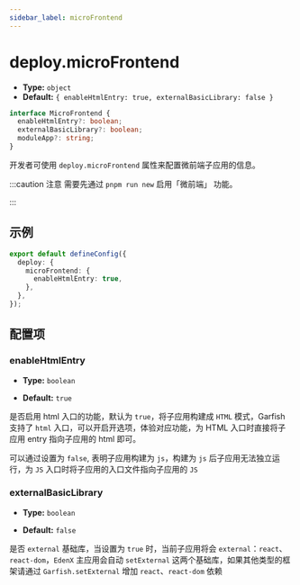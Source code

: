 ```yaml
---
sidebar_label: microFrontend
---
```


# deploy.microFrontend

- **Type:** `object`
- **Default:** `{ enableHtmlEntry: true, externalBasicLibrary: false }`

```ts
interface MicroFrontend {
  enableHtmlEntry?: boolean;
  externalBasicLibrary?: boolean;
  moduleApp?: string;
}
```

开发者可使用 `deploy.microFrontend` 属性来配置微前端子应用的信息。

:::caution 注意
需要先通过 `pnpm run new` 启用「微前端」 功能。

:::

## 示例

```ts
export default defineConfig({
  deploy: {
    microFrontend: {
      enableHtmlEntry: true,
    },
  },
});
```

## 配置项

### enableHtmlEntry

- **Type:** `boolean`

- **Default:** `true`

是否启用 html 入口的功能，默认为 `true`，将子应用构建成 `HTML` 模式，Garfish 支持了 `html` 入口，可以开启开选项，体验对应功能，为 HTML 入口时直接将子应用 entry 指向子应用的 html 即可。

可以通过设置为 `false`, 表明子应用构建为 `js`，构建为 `js` 后子应用无法独立运行，为 `JS` 入口时将子应用的入口文件指向子应用的 `JS`

### externalBasicLibrary

- **Type:** `boolean`

- **Default:** `false`

是否 `external` 基础库，当设置为 `true` 时，当前子应用将会 `external`：`react`、`react-dom`，`EdenX` 主应用会自动 `setExternal` 这两个基础库，如果其他类型的框架请通过 `Garfish.setExternal` 增加 `react`、`react-dom` 依赖
